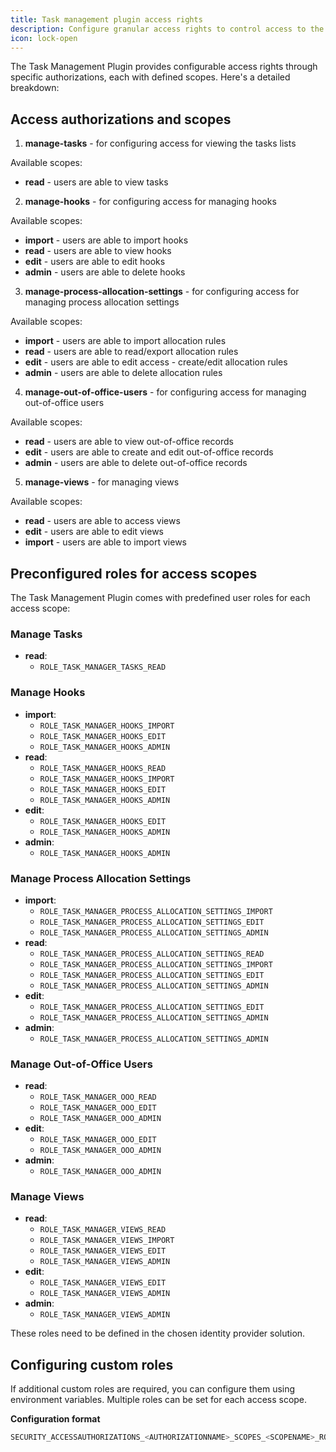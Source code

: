 ```yaml
---
title: Task management plugin access rights
description: Configure granular access rights to control access to the Task Management Plugin components.
icon: lock-open
---
```


The Task Management Plugin provides configurable access rights through specific authorizations, each with defined scopes. Here's a detailed breakdown:

## Access authorizations and scopes


1. **manage-tasks** - for configuring access for viewing the tasks lists

Available scopes:

* **read** - users are able to view tasks

2.  **manage-hooks** - for configuring access for managing hooks

Available scopes:

* **import** - users are able to import hooks
* **read** - users are able to view hooks
* **edit** - users are able to edit hooks
* **admin** - users are able to delete hooks

3.  **manage-process-allocation-settings** - for configuring access for managing process allocation settings

Available scopes:

* **import** - users are able to import allocation rules
* **read** - users are able to read/export allocation rules
* **edit** - users are able to edit access - create/edit allocation rules
* **admin** - users are able to delete allocation rules

4.  **manage-out-of-office-users** - for configuring access for managing out-of-office users

Available scopes:

* **read** - users are able to view out-of-office records
* **edit** - users are able to create and edit out-of-office records
* **admin** - users are able to delete out-of-office records


5. **manage-views** - for managing views

Available scopes:

* **read** - users are able to access views
* **edit** - users are able to edit views
* **import** - users are able to import views

## Preconfigured roles for access scopes

The Task Management Plugin comes with predefined user roles for each access scope:

### Manage Tasks

- **read**:
  - `ROLE_TASK_MANAGER_TASKS_READ`

### Manage Hooks

- **import**:
  - `ROLE_TASK_MANAGER_HOOKS_IMPORT`
  - `ROLE_TASK_MANAGER_HOOKS_EDIT`
  - `ROLE_TASK_MANAGER_HOOKS_ADMIN`
- **read**:
  - `ROLE_TASK_MANAGER_HOOKS_READ`
  - `ROLE_TASK_MANAGER_HOOKS_IMPORT`
  - `ROLE_TASK_MANAGER_HOOKS_EDIT`
  - `ROLE_TASK_MANAGER_HOOKS_ADMIN`
- **edit**:
  - `ROLE_TASK_MANAGER_HOOKS_EDIT`
  - `ROLE_TASK_MANAGER_HOOKS_ADMIN`
- **admin**:
  - `ROLE_TASK_MANAGER_HOOKS_ADMIN`

### Manage Process Allocation Settings

- **import**:
  - `ROLE_TASK_MANAGER_PROCESS_ALLOCATION_SETTINGS_IMPORT`
  - `ROLE_TASK_MANAGER_PROCESS_ALLOCATION_SETTINGS_EDIT`
  - `ROLE_TASK_MANAGER_PROCESS_ALLOCATION_SETTINGS_ADMIN`
- **read**:
  - `ROLE_TASK_MANAGER_PROCESS_ALLOCATION_SETTINGS_READ`
  - `ROLE_TASK_MANAGER_PROCESS_ALLOCATION_SETTINGS_IMPORT`
  - `ROLE_TASK_MANAGER_PROCESS_ALLOCATION_SETTINGS_EDIT`
  - `ROLE_TASK_MANAGER_PROCESS_ALLOCATION_SETTINGS_ADMIN`
- **edit**:
  - `ROLE_TASK_MANAGER_PROCESS_ALLOCATION_SETTINGS_EDIT`
  - `ROLE_TASK_MANAGER_PROCESS_ALLOCATION_SETTINGS_ADMIN`
- **admin**:
  - `ROLE_TASK_MANAGER_PROCESS_ALLOCATION_SETTINGS_ADMIN`

### Manage Out-of-Office Users

- **read**:
  - `ROLE_TASK_MANAGER_OOO_READ`
  - `ROLE_TASK_MANAGER_OOO_EDIT`
  - `ROLE_TASK_MANAGER_OOO_ADMIN`
- **edit**:
  - `ROLE_TASK_MANAGER_OOO_EDIT`
  - `ROLE_TASK_MANAGER_OOO_ADMIN`
- **admin**:
  - `ROLE_TASK_MANAGER_OOO_ADMIN`

### Manage Views

- **read**:
  - `ROLE_TASK_MANAGER_VIEWS_READ`
  - `ROLE_TASK_MANAGER_VIEWS_IMPORT`
  - `ROLE_TASK_MANAGER_VIEWS_EDIT`
  - `ROLE_TASK_MANAGER_VIEWS_ADMIN`
- **edit**:
  - `ROLE_TASK_MANAGER_VIEWS_EDIT`
  - `ROLE_TASK_MANAGER_VIEWS_ADMIN`
- **admin**:
  - `ROLE_TASK_MANAGER_VIEWS_ADMIN`

<Info>
These roles need to be defined in the chosen identity provider solution.
</Info>

## Configuring custom roles

If additional custom roles are required, you can configure them using environment variables. Multiple roles can be set for each access scope.

**Configuration format**

```bash
SECURITY_ACCESSAUTHORIZATIONS_<AUTHORIZATIONNAME>_SCOPES_<SCOPENAME>_ROLESALLOWED: <NEEDED_ROLE_NAMES>
```